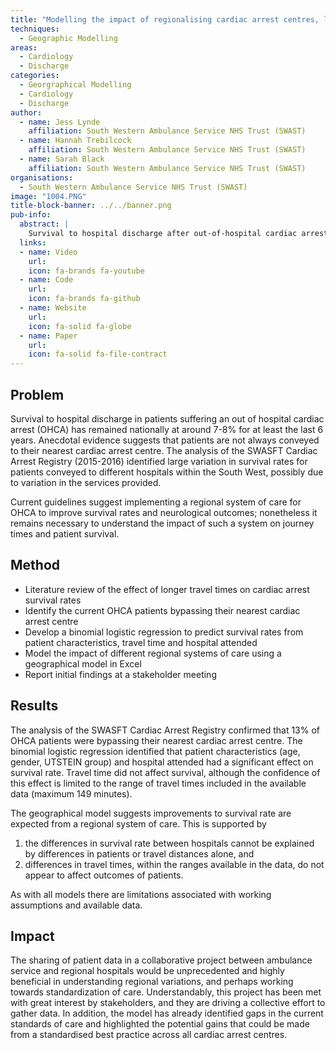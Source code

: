 ```yaml
---
title: "Modelling the impact of regionalising cardiac arrest centres, leading to work to standardise best practices"
techniques:
  - Geographic Modelling
areas:
  - Cardiology
  - Discharge
categories:
  - Georgraphical Modelling
  - Cardiology
  - Discharge
author:
  - name: Jess Lynde
    affiliation: South Western Ambulance Service NHS Trust (SWAST)
  - name: Hannah Trebilcock
    affiliation: South Western Ambulance Service NHS Trust (SWAST)
  - name: Sarah Black
    affiliation: South Western Ambulance Service NHS Trust (SWAST)
organisations:
  - South Western Ambulance Service NHS Trust (SWAST)
image: "1004.PNG"
title-block-banner: ../../banner.png
pub-info:
  abstract: |
    Survival to hospital discharge after out-of-hospital cardiac arrest (OHCA) is around 7-8%. Analysis of the SWASFT Cardiac Arrest Registry showed survival rate variations due to different hospital services. A regional care system could improve survival rates. A collaborative project between ambulance services and hospitals aims to standardise care, addressing gaps and enhancing outcomes through shared data and best practices.
  links:
  - name: Video
    url:
    icon: fa-brands fa-youtube
  - name: Code
    url:
    icon: fa-brands fa-github
  - name: Website
    url:
    icon: fa-solid fa-globe
  - name: Paper
    url:
    icon: fa-solid fa-file-contract
---
```


## Problem

Survival to hospital discharge in patients suffering an out of hospital cardiac arrest (OHCA) has remained nationally at around 7-8% for at least the last 6 years.  Anecdotal evidence suggests that patients are not always conveyed to their nearest cardiac arrest centre.  The analysis of the SWASFT Cardiac Arrest Registry (2015-2016) identified large variation in survival rates for patients conveyed to different hospitals within the South West, possibly due to variation in the services provided.

Current guidelines suggest implementing a regional system of care for OHCA to improve survival rates and neurological outcomes; nonetheless it remains necessary to understand the impact of such a system on journey times and patient survival.

## Method

-	Literature review of the effect of longer travel times on cardiac arrest survival rates
-	Identify the current OHCA patients bypassing their nearest cardiac arrest centre
-	Develop a binomial logistic regression to predict survival rates from patient characteristics, travel time and hospital attended
-	Model the impact of different regional systems of care using a geographical model in Excel
-	Report initial findings at a stakeholder meeting

## Results

The analysis of the SWASFT Cardiac Arrest Registry confirmed that 13% of OHCA patients were bypassing their nearest cardiac arrest centre. The binomial logistic regression identified that patient characteristics (age, gender, UTSTEIN group) and hospital attended had a significant effect on survival rate. Travel time did not affect survival, although the confidence of this effect is limited to the range of travel times included in the available data (maximum 149 minutes).

The geographical model suggests improvements to survival rate are expected from a regional system of care. This is supported by

1. the differences in survival rate between hospitals cannot be explained by differences in patients or travel distances alone, and
2. differences in travel times, within the ranges available in the data, do not appear to affect outcomes of patients.

As with all models there are limitations associated with working assumptions and available data.

## Impact

The sharing of patient data in a collaborative project between ambulance service and regional hospitals would be unprecedented and highly beneficial in understanding regional variations, and perhaps working towards standardization of care.  Understandably, this project has been met with great interest by stakeholders, and they are driving a collective effort to gather data. In addition, the model has already identified gaps in the current standards of care and highlighted the potential gains that could be made from a standardised best practice across all cardiac arrest centres.
